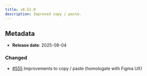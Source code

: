 ```yaml
---
title: v0.52.0
description: Improved copy / paste.
---
```


## Metadata

- **Release date**: 2025-08-04

### Changed

- [#555](https://github.com/InditexTech/weavejs/issues/555) Improvements to copy / paste (homologate with Figma UX)
